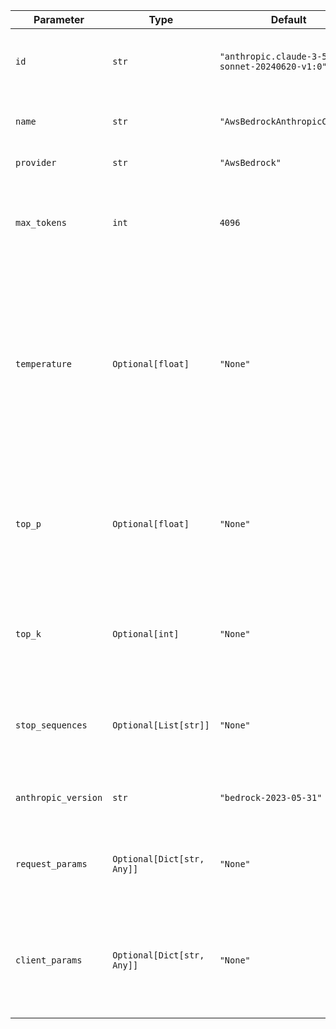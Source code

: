 | Parameter           | Type                       | Default                                       | Description                                                                                                                                                               |
| ------------------- | -------------------------- | --------------------------------------------- | ------------------------------------------------------------------------------------------------------------------------------------------------------------------------- |
| `id`                | `str`                      | `"anthropic.claude-3-5-sonnet-20240620-v1:0"` | The specific model ID used for generating responses.                                                                                                                      |
| `name`              | `str`                      | `"AwsBedrockAnthropicClaude"`                 | The name identifier for the Claude agent.                                                                                                                                 |
| `provider`          | `str`                      | `"AwsBedrock"`                                | The provider of the model.                                                                                                                                                |
| `max_tokens`        | `int`                      | `4096`                                        | The maximum number of tokens to generate in the response.                                                                                                                 |
| `temperature`       | `Optional[float]`          | `"None"`                                      | The sampling temperature to use, between 0 and 2. Higher values like 0.8 make the output more random, while lower values like 0.2 make it more focused and deterministic. |
| `top_p`             | `Optional[float]`          | `"None"`                                      | The nucleus sampling parameter. The model considers the results of the tokens with top_p probability mass.                                                                |
| `top_k`             | `Optional[int]`            | `"None"`                                      | The number of highest probability vocabulary tokens to keep for top-k-filtering.                                                                                          |
| `stop_sequences`    | `Optional[List[str]]`      | `"None"`                                      | A list of sequences where the API will stop generating further tokens.                                                                                                    |
| `anthropic_version` | `str`                      | `"bedrock-2023-05-31"`                        | The version of the Anthropic API to use.                                                                                                                                  |
| `request_params`    | `Optional[Dict[str, Any]]` | `"None"`                                      | Additional parameters for the request, provided as a dictionary.                                                                                                          |
| `client_params`     | `Optional[Dict[str, Any]]` | `"None"`                                      | Additional client parameters for initializing the `AwsBedrock` client, provided as a dictionary.                                                                          |
